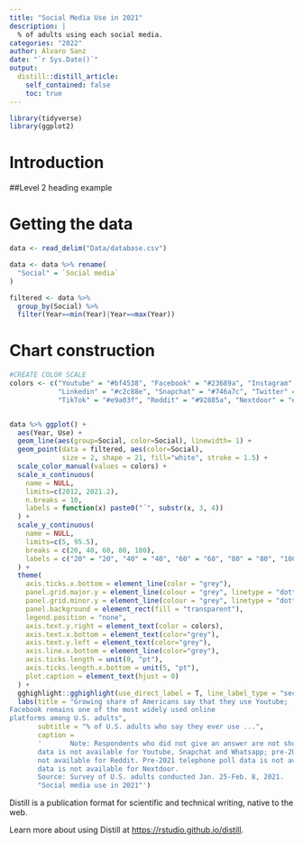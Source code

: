 ```yaml
---
title: "Social Media Use in 2021"
description: |
  % of adults using each social media.
categories: "2022" 
author: Álvaro Sanz 
date: "`r Sys.Date()`"
output:
  distill::distill_article:
    self_contained: false
    toc: true
---
```

```r

library(tidyverse)
library(ggplot2)

```


# Introduction

##Level 2 heading example

# Getting the data

```r

data <- read_delim("Data/database.csv")

data <- data %>% rename(
  "Social" = `Social media`
)

filtered <- data %>% 
  group_by(Social) %>% 
  filter(Year==min(Year)|Year==max(Year))

```

# Chart construction

```r
#CREATE COLOR SCALE
colors <- c("Youtube" = "#bf4538", "Facebook" = "#23689a", "Instagram" = "#6c9acf", "Pinterest" = "#747a46",
            "Linkedin" = "#c2c88e", "Snapchat" = "#746a7c", "Twitter" = "#d1aa42", "Whatsapp" = "#253a5c",
            "TikTok" = "#e9a03f", "Reddit" = "#92885a", "Nextdoor" = "#e28377" )


data %>% ggplot() +
  aes(Year, Use) +
  geom_line(aes(group=Social, color=Social), linewidth= 1) +
  geom_point(data = filtered, aes(color=Social),
             size = 2, shape = 21, fill="white", stroke = 1.5) +
  scale_color_manual(values = colors) +
  scale_x_continuous(
    name = NULL,
    limits=c(2012, 2021.2),
    n.breaks = 10,
    labels = function(x) paste0("´", substr(x, 3, 4))
  ) +
  scale_y_continuous(
    name = NULL,
    limits=c(5, 95.5),
    breaks = c(20, 40, 60, 80, 100),
    labels = c("20" = "20", "40" = "40", "60" = "60", "80" = "80", "100" = "100%")
  ) +
  theme(
    axis.ticks.x.bottom = element_line(color = "grey"),
    panel.grid.major.y = element_line(colour = "grey", linetype = "dotted"),
    panel.grid.minor.y = element_line(colour = "grey", linetype = "dotted"),
    panel.background = element_rect(fill = "transparent"),
    legend.position = "none",
    axis.text.y.right = element_text(color = colors),
    axis.text.x.bottom = element_text(color="grey"),
    axis.text.y.left = element_text(color="grey"),
    axis.line.x.bottom = element_line(color="grey"),
    axis.ticks.length = unit(0, "pt"),
    axis.ticks.length.x.bottom = unit(5, "pt"),
    plot.caption = element_text(hjust = 0)
  ) +
  gghighlight::gghighlight(use_direct_label = T, line_label_type = "sec_axis") +
  labs(title = "Growing share of Americans say that they use Youtube; 
Facebook remains one of the most widely used online 
platforms among U.S. adults",
       subtitle = "% of U.S. adults who say they ever use ...",
       caption = 
       '       Note: Respondents who did not give an answer are not shown. Pre-2018 telephone poll
       data is not available for Youtube, Snapchat and Whatsapp; pre-2019 telephone poll data is
       not available for Reddit. Pre-2021 telephone poll data is not available for TikTok. Trend
       data is not available for Nextdoor.
       Source: Survey of U.S. adults conducted Jan. 25-Feb. 8, 2021. 
       "Social media use in 2021"')

```


Distill is a publication format for scientific and technical writing, native to the web.

Learn more about using Distill at <https://rstudio.github.io/distill>.


